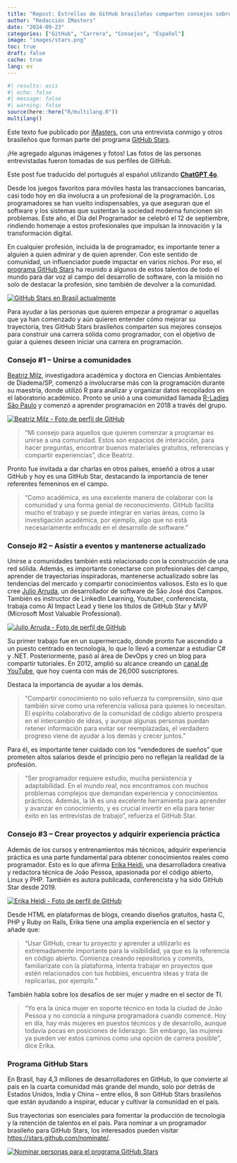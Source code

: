 ```yaml
---
title: "Repost: Estrellas de GitHub brasileñas comparten consejos sobre cómo comenzar una carrera en programación"
author: "Redacción IMasters"
date: "2024-09-23"
categories: ["GitHub", "Carrera", "Consejos", "Español"]
image: "images/stars.png"
toc: true
draft: false
cache: true
lang: es
---
```


```r
#| results: asis
#| echo: false
#| message: false
#| warning: false
source(here::here("R/multilang.R"))
multilang()
```

::: callout-important

Este texto fue publicado por [iMasters](https://imasters.com.br/noticia/github-stars-brasileiros-dao-dicas-sobre-como-iniciar-uma-carreira-em-programacao), con una entrevista conmigo y otros brasileños que forman parte del programa [GitHub Stars](https://stars.github.com/nominate/).

¡He agregado algunas imágenes y fotos! Las fotos de las personas entrevistadas fueron tomadas de sus perfiles de GitHub.
:::

::: callout-warning
Este post fue traducido del portugués al español utilizando [**ChatGPT 4o**](https://chatgpt.com).
:::

Desde los juegos favoritos para móviles hasta las transacciones bancarias, casi todo hoy en día involucra a un profesional de la programación. Los programadores se han vuelto indispensables, ya que aseguran que el software y los sistemas que sustentan la sociedad moderna funcionen sin problemas. Este año, el Día del Programador se celebró el 12 de septiembre, rindiendo homenaje a estos profesionales que impulsan la innovación y la transformación digital.

En cualquier profesión, incluida la de programador, es importante tener a alguien a quien admirar y de quien aprender. Con este sentido de comunidad, un influenciador puede impactar en varios nichos. Por eso, el [programa GitHub Stars](https://stars.github.com/nominate/) ha reunido a algunos de estos talentos de todo el mundo para dar voz al campo del desarrollo de software, con la misión no solo de destacar la profesión, sino también de devolver a la comunidad.

[![GitHub Stars en Brasil actualmente](images/stars.png)](https://stars.github.com/profiles/?country=Brazil)

Para ayudar a las personas que quieren empezar a programar o aquellas que ya han comenzado y aún quieren entender cómo mejorar su trayectoria, tres GitHub Stars brasileños comparten sus mejores consejos para construir una carrera sólida como programador, con el objetivo de guiar a quienes deseen iniciar una carrera en programación.


### Consejo #1 – Unirse a comunidades

[Beatriz Milz](https://github.com/beatrizmilz), investigadora académica y doctora en Ciencias Ambientales de Diadema/SP, comenzó a involucrarse más con la programación durante su maestría, donde utilizó R para analizar y organizar datos recopilados en el laboratorio académico. Pronto se unió a una comunidad llamada [R-Ladies São Paulo](https://rladies-sp.org/) y comenzó a aprender programación en 2018 a través del grupo.

[![Beatriz Milz - Foto de perfil de GitHub](https://avatars.githubusercontent.com/u/42153618?v=4)](https://github.com/beatrizmilz)

> "Mi consejo para aquellos que quieren comenzar a programar es unirse a una comunidad. Estos son espacios de interacción, para hacer preguntas, encontrar buenos materiales gratuitos, referencias y compartir experiencias", dice Beatriz.

Pronto fue invitada a dar charlas en otros países, enseñó a otros a usar GitHub y hoy es una GitHub Star, destacando la importancia de tener referentes femeninos en el campo.

> "Como académica, es una excelente manera de colaborar con la comunidad y una forma genial de reconocimiento. GitHub facilita mucho el trabajo y se puede integrar en varias áreas, como la investigación académica, por ejemplo, algo que no está necesariamente enfocado en el desarrollo de software."


### Consejo #2 – Asistir a eventos y mantenerse actualizado

Unirse a comunidades también está relacionado con la construcción de una red sólida. Además, es importante conectarse con profesionales del campo, aprender de trayectorias inspiradoras, mantenerse actualizado sobre las tendencias del mercado y compartir conocimientos valiosos. Esto es lo que cree [Julio Arruda](https://github.com/julioarruda), un desarrollador de software de São José dos Campos. También es instructor de LinkedIn Learning, Youtuber, conferencista, trabaja como AI Impact Lead y tiene los títulos de GitHub Star y MVP (Microsoft Most Valuable Professional).

[![Julio Arruda - Foto de perfil de GitHub](https://avatars.githubusercontent.com/u/5204009?v=4)](https://github.com/julioarruda)

Su primer trabajo fue en un supermercado, donde pronto fue ascendido a un puesto centrado en tecnología, lo que lo llevó a comenzar a estudiar C# y .NET. Posteriormente, pasó al área de DevOps y creó un blog para compartir tutoriales. En 2012, amplió su alcance creando un [canal de YouTube](https://www.youtube.com/c/julioarruda), que hoy cuenta con más de 26,000 suscriptores.

Destaca la importancia de ayudar a los demás.

> "Compartir conocimiento no solo refuerza tu comprensión, sino que también sirve como una referencia valiosa para quienes lo necesitan. El espíritu colaborativo de la comunidad de código abierto prospera en el intercambio de ideas, y aunque algunas personas puedan retener información para evitar ser reemplazadas, el verdadero progreso viene de ayudar a los demás y crecer juntos."

Para él, es importante tener cuidado con los "vendedores de sueños" que prometen altos salarios desde el principio pero no reflejan la realidad de la profesión.

> "Ser programador requiere estudio, mucha persistencia y adaptabilidad. En el mundo real, nos encontramos con muchos problemas complejos que demandan experiencia y conocimientos prácticos. Además, la IA es una excelente herramienta para aprender y avanzar en conocimiento, y es crucial invertir en ella para tener éxito en las entrevistas de trabajo", refuerza el GitHub Star.

### Consejo #3 – Crear proyectos y adquirir experiencia práctica

Además de los cursos y entrenamientos más técnicos, adquirir experiencia práctica es una parte fundamental para obtener conocimientos reales como programador. Esto es lo que afirma [Erika Heidi](https://github.com/erikaheidi), una desarrolladora creativa y redactora técnica de João Pessoa, apasionada por el código abierto, Linux y PHP. También es autora publicada, conferencista y ha sido GitHub Star desde 2019.

[![Erika Heidi - Foto de perfil de GitHub](https://avatars.githubusercontent.com/u/293241?v=4)](https://github.com/erikaheidi)

Desde HTML en plataformas de blogs, creando diseños gratuitos, hasta C, PHP y Ruby on Rails, Erika tiene una amplia experiencia en el sector y añade que:

> "Usar GitHub, crear tu proyecto y aprender a utilizarlo es extremadamente importante para la visibilidad, ya que es la referencia en código abierto. Comienza creando repositorios y commits, familiarízate con la plataforma, intenta trabajar en proyectos que estén relacionados con tus hobbies, encuentra ideas y trata de replicarlas, por ejemplo."

También habla sobre los desafíos de ser mujer y madre en el sector de TI.

> "Yo era la única mujer en soporte técnico en toda la ciudad de João Pessoa y no conocía a ninguna programadora cuando comencé. Hoy en día, hay más mujeres en puestos técnicos y de desarrollo, aunque todavía pocas en posiciones de liderazgo. Sin embargo, las mujeres ya pueden ver estos caminos como una opción de carrera posible", dice Erika.

### Programa GitHub Stars

En Brasil, hay 4,3 millones de desarrolladores en GitHub, lo que convierte al país en la cuarta comunidad más grande del mundo, solo por detrás de Estados Unidos, India y China – entre ellos, 8 son GitHub Stars brasileños que están ayudando a inspirar, educar y cultivar la comunidad en el país.

Sus trayectorias son esenciales para fomentar la producción de tecnología y la retención de talentos en el país. Para nominar a un programador brasileño para GitHub Stars, los interesados pueden visitar <https://stars.github.com/nominate/>.

[![Nominar personas para el programa GitHub Stars](images/nominate.png)](https://stars.github.com/nominate/)

